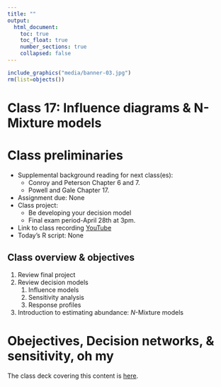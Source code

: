 ```yaml
---
title: ""
output:
  html_document:
    toc: true
    toc_float: true
    number_sections: true   
    collapsed: false
---
```


 <!--


source("_build.R")
build("Class-17",bld="PAGE",docs=FALSE) # bld = PAGE,ENTIRE,SCRIPT

# PURL THIS SHIT & MOVE FILES TO DOCS
build("Class-17",bld="SCRIPT",docs=TRUE) # bld = PAGE,ENTIRE,SCRIPT

system(paste("xcopy",'"C:/Users/mcolvin/Documents/Teaching/WFA8433-Natural-Resource-Decision-Making/Course-Materials/_site"',     '"C:/Users/mcolvin/Documents/Teaching/WFA8433-Natural-Resource-Decision-Making/Docs"',     "/E /C /H /R /K /O /Y")) 
      
-->


```r
include_graphics("media/banner-03.jpg")
rm(list=objects())
```


# Class 17: Influence diagrams & N-Mixture models {-}

# Class preliminaries

* Supplemental background reading for next class(es):
    * Conroy and Peterson Chapter 6 and 7.
    * Powell and Gale Chapter 17.
* Assignment due: None
* Class project: 
    * Be developing your decision model
    * Final exam period-April 28th at 3pm.
* Link to class recording  [YouTube]()
* Today's R script: None

## Class overview & objectives 

1. Review final project
1. Review decision models
    1. Influence models
    2. Sensitivity analysis
    3. Response profiles
1. Introduction to estimating abundance: _N_-Mixture models

# Obejectives, Decision networks, & sensitivity, oh my

The class deck covering this content is [here](pdfs/class-17.pdf).
